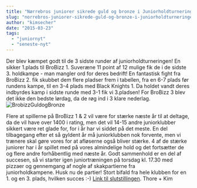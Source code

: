 ```yaml
---
title: "Nørrebros juniorer sikrede guld og bronze i Juniorholdturneringen"
slug: "norrebros-juniorer-sikrede-guld-og-bronze-i-juniorholdturneringen"
author: "kimsecher"
date: "2015-03-23"
tags: 
  - "juniornyt"
  - "seneste-nyt"
---
```


Der blev kæmpet godt til de 3 sidste runder af juniorholdturneringen! En sikker 1.plads til BroBizz 1. Suveræne 11 point af 12 mulige fik de i de sidste 3. holdkampe - man mangler ord for deres bedrift! En fantastisk fight fra BroBizz 2. fik skubbet dem flere pladser frem i tabellen, fra en 6-7 plads før rundens kampe, til en 3-4 plads med Black Knights 1. Da holdet vandt deres indbyrdes kamp i sidste runde med 3-1 fik vi 3.pladsen! For BroBizz 3 blev det ikke den bedste lørdag, da de røg ind i 3 klare nederlag. ![BrobizzGuldogBronze](/images/BrobizzGuldogBronze1-1024x576.jpg)

Flere at spillerne på BroBizz 1 & 2 vil være for stærke næste år til at deltage, da de vil have over 1400 i rating, men det vil 14-15 andre juniorklubber sikkert være ret glade for, for i år har vi siddet på det meste. En del tilbagegang efter et så gyldent år må juniorklubben nok forvente, men vi trænere skal gøre vores for at afløserne også bliver stærke. 4 af de stærke juniorer har i år spillet med på vores almindelige hold og det fortsætter de og flere andre forhåbentlig med næste år. Godt sammenhold er en del af succesen, så vi starter igen juniortræningen på torsdag kl. 17.30 med pizzaer og gennemgang af nogle af skakpartierne fra juniorholdkampene. Husk nu de partier! Stort bifald fra hele klubben for en 1. og en 3. plads, hvilken succes :-) [Link til slutstillingen](http://www.kobenhavnsskakunion.dk/holdturneringen/tabel.php?id=190). Thore + Kim
